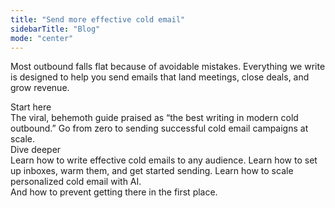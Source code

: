 ```yaml
---
title: "Send more effective cold email"
sidebarTitle: "Blog"
mode: "center"
---
```



Most outbound falls flat because of avoidable mistakes. Everything we write is designed to help you send emails that land meetings, close deals, and grow revenue.

<Newsletter />

<div className="flex flex-col md:flex-row gap-4 pt-4">
  <div className="flex-1">
    <div className="text-left font-geist text-[14px] font-semibold leading-[14px] tracking-[-0.14px] text-[#085ED6] pb-1">Start here</div>
    <Card title="The Cold Email Handbook" img="/images/handbook.jpg" href="/handbook" arrow="true">
      The viral, behemoth guide praised as “the best writing in modern cold outbound.” Go from zero to sending successful cold email campaigns at scale. 
    </Card>
  </div>
  <div className="flex-1">
    <Columns cols={1}>
      <div className="text-left font-geist text-[14px] font-semibold leading-[14px] tracking-[-0.14px] text-[#085ED6] pb-1">Dive deeper</div>
      <Card title="Writing" href="/great-cold-emails-snapchat" arrow="true">
        Learn how to write effective cold emails to any audience.
      </Card>
      <Card title="Infrastructure" href="/handbook/the-infrastructure" arrow="true">
        Learn how to set up inboxes, warm them, and get started sending.
      </Card>
      <Card title="Scaling" href="/handbook/personalizing-at-scale" arrow="true">
        Learn how to scale personalized cold email with AI.
      </Card>
    </Columns>
  </div>
</div>

<div className="w-1/2">
<Card title="How to Get Out of Spam — The Guide" img="/images/out-of-spam.png" href="/how-to-get-out-of-spam">
  And how to prevent getting there in the first place.
</Card>
</div>